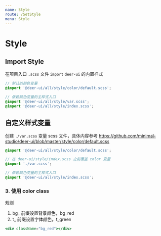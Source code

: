 ```yaml
---
name: Style
route: /SetStyle
menu: Style
---
```


# Style

## Import Style

在项目入口 `.scss` 文件 `import` `deer-ui` 的内置样式

```scss
// 默认的颜色变量
@import '@deer-ui/all/style/color/default.scss';

// 依赖颜色变量的主样式入口
@import '@deer-ui/all/style/var.scss';
@import '@deer-ui/all/style/index.scss';
```

## 自定义样式变量

创建 `./var.scss` 变量 scss 文件，具体内容参考 https://github.com/minimal-studio/deer-ui/blob/master/style/color/default.scss

```scss
@import '@deer-ui/all/style/color/default.scss';

// 在 deer-ui/style/index.scss 之前覆盖 color 变量
@import './var.scss';

// 依赖颜色变量的主样式入口
@import '@deer-ui/all/style/index.scss';
```

### 3. 使用 color class

规则

1. bg_ 前缀设置背景颜色，bg_red
1. t_ 前缀设置字体颜色，t_green

```jsx
<div className="bg_red"></div>
```
